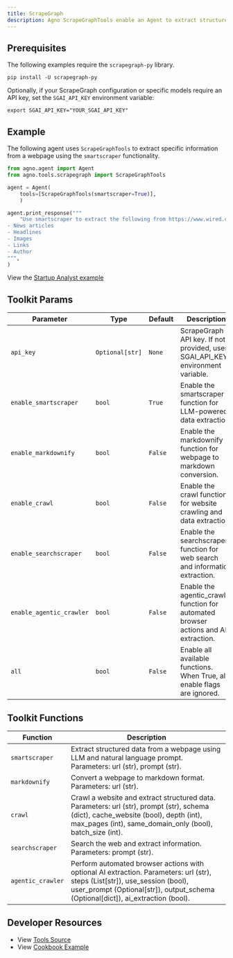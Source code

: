 ```yaml
---
title: ScrapeGraph
description: Agno ScrapeGraphTools enable an Agent to extract structured data from webpages for LLMs in markdown format.
---
```



## Prerequisites

The following examples require the `scrapegraph-py` library.

```shell
pip install -U scrapegraph-py
```

Optionally, if your ScrapeGraph configuration or specific models require an API key, set the `SGAI_API_KEY` environment variable:

```shell
export SGAI_API_KEY="YOUR_SGAI_API_KEY"
```

## Example

The following agent uses `ScrapeGraphTools` to extract specific information from a webpage using the `smartscraper` functionality.

```python
from agno.agent import Agent
from agno.tools.scrapegraph import ScrapeGraphTools

agent = Agent(
    tools=[ScrapeGraphTools(smartscraper=True)],
    )

agent.print_response("""
    "Use smartscraper to extract the following from https://www.wired.com/category/science/:
- News articles
- Headlines
- Images
- Links
- Author
""",
)
```

<Note>View the [Startup Analyst example](/examples/use-cases/agents/startup-analyst-agent) </Note>

## Toolkit Params

| Parameter                | Type           | Default | Description                                                                                               |
| ------------------------ | -------------- | ------- | --------------------------------------------------------------------------------------------------------- |
| `api_key`                | `Optional[str]`| `None`  | ScrapeGraph API key. If not provided, uses SGAI_API_KEY environment variable.                           |
| `enable_smartscraper`    | `bool`         | `True`  | Enable the smartscraper function for LLM-powered data extraction.                                       |
| `enable_markdownify`     | `bool`         | `False` | Enable the markdownify function for webpage to markdown conversion.                                      |
| `enable_crawl`           | `bool`         | `False` | Enable the crawl function for website crawling and data extraction.                                      |
| `enable_searchscraper`   | `bool`         | `False` | Enable the searchscraper function for web search and information extraction.                            |
| `enable_agentic_crawler` | `bool`         | `False` | Enable the agentic_crawler function for automated browser actions and AI extraction.                    |
| `all`                    | `bool`         | `False` | Enable all available functions. When True, all enable flags are ignored.                                 |

## Toolkit Functions

| Function           | Description                                                                                                                                    |
| ------------------ | ---------------------------------------------------------------------------------------------------------------------------------------------- |
| `smartscraper`     | Extract structured data from a webpage using LLM and natural language prompt. Parameters: url (str), prompt (str).                          |
| `markdownify`      | Convert a webpage to markdown format. Parameters: url (str).                                                                                  |
| `crawl`            | Crawl a website and extract structured data. Parameters: url (str), prompt (str), schema (dict), cache_website (bool), depth (int), max_pages (int), same_domain_only (bool), batch_size (int). |
| `searchscraper`    | Search the web and extract information. Parameters: prompt (str).                                                                             |
| `agentic_crawler`  | Perform automated browser actions with optional AI extraction. Parameters: url (str), steps (List[str]), use_session (bool), user_prompt (Optional[str]), output_schema (Optional[dict]), ai_extraction (bool). |

## Developer Resources

- View [Tools Source](https://github.com/agno-agi/agno/blob/main/libs/agno/agno/tools/scrapegraph.py)
- View [Cookbook Example](https://github.com/agno-agi/agno/tree/v2.0/cookbook/tools/scrapegraph_tools.py) 